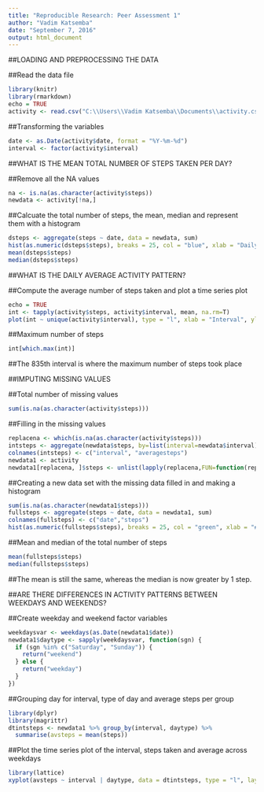---
title: "Reproducible Research: Peer Assessment 1"
author: "Vadim Katsemba"
date: "September 7, 2016"
output: html_document
---

##LOADING AND PREPROCESSING THE DATA

##Read the data file
```{r}
library(knitr)
library(rmarkdown)
echo = TRUE
activity <- read.csv("C:\\Users\\Vadim Katsemba\\Documents\\activity.csv")
```

##Transforming the variables
```{r}
date <- as.Date(activity$date, format = "%Y-%m-%d")
interval <- factor(activity$interval)
```

##WHAT IS THE MEAN TOTAL NUMBER OF STEPS TAKEN PER DAY?

##Remove all the NA values
```{r}
na <- is.na(as.character(activity$steps))
newdata <- activity[!na,]
```

##Calcuate the total number of steps, the mean, median and represent them with a histogram 
```{r}
dsteps <- aggregate(steps ~ date, data = newdata, sum)
hist(as.numeric(dsteps$steps), breaks = 25, col = "blue", xlab = "Daily Steps", main = "Total steps taken each day")
mean(dsteps$steps)
median(dsteps$steps)
```

##WHAT IS THE DAILY AVERAGE ACTIVITY PATTERN?

##Compute the average number of steps taken and plot a time series plot
```{r}
echo = TRUE
int <- tapply(activity$steps, activity$interval, mean, na.rm=T)
plot(int ~ unique(activity$interval), type = "l", xlab = "Interval", ylab = "Average Number of Steps", main = "Average Daily Activity Pattern")
```

##Maximum number of steps
```{r}
int[which.max(int)]
```

##The 835th interval is where the maximum number of steps took place

##IMPUTING MISSING VALUES

##Total number of missing values
```{r}
sum(is.na(as.character(activity$steps)))
```

##Filling in the missing values
```{r}
replacena <- which(is.na(as.character(activity$steps)))
intsteps <- aggregate(newdata$steps, by=list(interval=newdata$interval), FUN=mean)
colnames(intsteps) <- c("interval", "averagesteps")
newdata1 <- activity
newdata1[replacena, ]$steps <- unlist(lapply(replacena,FUN=function(replacena) intsteps[activity[replacena,]$interval==intsteps$interval,]$averagesteps))
```

##Creating a new data set with the missing data filled in and making a histogram
```{r}
sum(is.na(as.character(newdata1$steps)))
fullsteps <- aggregate(steps ~ date, data = newdata1, sum)
colnames(fullsteps) <- c("date","steps")
hist(as.numeric(fullsteps$steps), breaks = 25, col = "green", xlab = "# of Steps", main = "Total Number of Steps Taken Each Day")
```

##Mean and median of the total number of steps
```{r}
mean(fullsteps$steps)
median(fullsteps$steps)
```

##The mean is still the same, whereas the median is now greater by 1 step.

##ARE THERE DIFFERENCES IN ACTIVITY PATTERNS BETWEEN WEEKDAYS AND WEEKENDS?

##Create weekday and weekend factor variables
```{r}
weekdaysvar <- weekdays(as.Date(newdata1$date))
newdata1$daytype <- sapply(weekdaysvar, function(sgn) {
  if (sgn %in% c("Saturday", "Sunday")) {
    return("weekend")
  } else {
    return("weekday")
  }
})  
```

##Grouping day for interval, type of day and average steps per group
```{r}
library(dplyr)
library(magrittr)
dtintsteps <- newdata1 %>% group_by(interval, daytype) %>%
  summarise(avsteps = mean(steps))
```

##Plot the time series plot of the interval, steps taken and average across weekdays
```{r}
library(lattice)
xyplot(avsteps ~ interval | daytype, data = dtintsteps, type = "l", layout = c(1,2))
```

